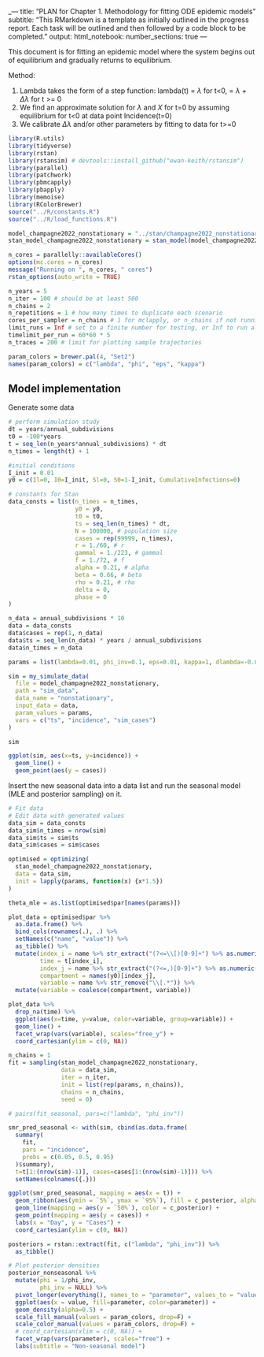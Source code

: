 _---
title: "PLAN for Chapter 1. Methodology for fitting ODE epidemic models"
subtitle: "This RMarkdown is a template as initially outlined in the progress report. Each task will be outlined and then followed by a code block to be completed."
output:
html_notebook:
number_sections: true
---


This document is for fitting an epidemic model where the system begins out of equilibrium and gradually returns to equilibrium.

Method:

1. Lambda takes the form of a step function: lambda(t) = *λ* for t<0, = *λ + Δλ* for t >= 0
2. We find an approximate solution for *λ* and *X* for t=0 by assuming equilibrium for t<0 at data point Incidence(t=0)
3. We calibrate *Δλ* and/or other parameters by fitting to data for t>=0

```r
library(R.utils)
library(tidyverse)
library(rstan)
library(rstansim) # devtools::install_github("ewan-keith/rstansim")
library(parallel)
library(patchwork)
library(pbmcapply)
library(pbapply)
library(memoise)
library(RColorBrewer)
source("../R/constants.R")
source("../R/load_functions.R")

model_champagne2022_nonstationary = "../stan/champagne2022_nonstationary.stan"
stan_model_champagne2022_nonstationary = stan_model(model_champagne2022_nonstationary)

n_cores = parallelly::availableCores()
options(mc.cores = n_cores)
message("Running on ", n_cores, " cores")
rstan_options(auto_write = TRUE)

n_years = 5
n_iter = 100 # should be at least 500
n_chains = 2
n_repetitions = 1 # how many times to duplicate each scenario
cores_per_sampler = n_chains # 1 for mclapply, or n_chains if not running lots of scenarios
limit_runs = Inf # set to a finite number for testing, or Inf to run all
timelimit_per_run = 60*60 * 5
n_traces = 200 # limit for plotting sample trajectories

param_colors = brewer.pal(4, "Set2")
names(param_colors) = c("lambda", "phi", "eps", "kappa")
```

## Model implementation

Generate some data

```r
# perform simulation study
dt = years/annual_subdivisions
t0 = -100*years
t = seq_len(n_years*annual_subdivisions) * dt
n_times = length(t) + 1

#initial conditions
I_init = 0.01
y0 = c(Il=0, I0=I_init, Sl=0, S0=1-I_init, CumulativeInfections=0)

# constants for Stan
data_consts = list(n_times = n_times,
                   y0 = y0,
                   t0 = t0,
                   ts = seq_len(n_times) * dt,
                   N = 100000, # population size
                   cases = rep(99999, n_times),
                   r = 1./60, # r
                   gammal = 1./223, # gammal
                   f = 1./72, # f
                   alpha = 0.21, # alpha
                   beta = 0.66, # beta
                   rho = 0.21, # rho
                   delta = 0,
                   phase = 0
)

n_data = annual_subdivisions * 10
data = data_consts
data$cases = rep(1, n_data)
data$ts = seq_len(n_data) * years / annual_subdivisions
data$n_times = n_data

params = list(lambda=0.01, phi_inv=0.1, eps=0.01, kappa=1, dlambda=-0.001)

sim = my_simulate_data(
  file = model_champagne2022_nonstationary,
  path = "sim_data",
  data_name = "nonstationary",
  input_data = data,
  param_values = params,
  vars = c("ts", "incidence", "sim_cases")
)

sim

ggplot(sim, aes(x=ts, y=incidence)) +
  geom_line() +
  geom_point(aes(y = cases))
```

Insert the new seasonal data into a data list and run the seasonal model (MLE and posterior sampling) on it.

```r
# Fit data
# Edit data with generated values
data_sim = data_consts
data_sim$n_times = nrow(sim)
data_sim$ts = sim$ts
data_sim$cases = sim$cases
```

```r
optimised = optimizing(
  stan_model_champagne2022_nonstationary,
  data = data_sim,
  init = lapply(params, function(x) {x*1.5})
)

theta_mle = as.list(optimised$par[names(params)])

plot_data = optimised$par %>%
  as.data.frame() %>%
  bind_cols(rownames(.), .) %>%
  setNames(c("name", "value")) %>%
  as_tibble() %>%
  mutate(index_i = name %>% str_extract("(?<=\\[)[0-9]+") %>% as.numeric(),
         time = t[index_i],
         index_j = name %>% str_extract("(?<=,)[0-9]+") %>% as.numeric(),
         compartment = names(y0)[index_j],
         variable = name %>% str_remove("\\[.*")) %>%
  mutate(variable = coalesce(compartment, variable))

plot_data %>%
  drop_na(time) %>%
  ggplot(aes(x=time, y=value, color=variable, group=variable)) +
  geom_line() +
  facet_wrap(vars(variable), scales="free_y") +
  coord_cartesian(ylim = c(0, NA))
```

```r
n_chains = 1
fit = sampling(stan_model_champagne2022_nonstationary,
               data = data_sim,
               iter = n_iter,
               init = list(rep(params, n_chains)),
               chains = n_chains,
               seed = 0)

# pairs(fit_seasonal, pars=c("lambda", "phi_inv"))

smr_pred_seasonal <- with(sim, cbind(as.data.frame(
  summary(
    fit,
    pars = "incidence",
    probs = c(0.05, 0.5, 0.95)
  )$summary),
  t=t[1:(nrow(sim)-1)], cases=cases[1:(nrow(sim)-1)])) %>%
  setNames(colnames({.}))

ggplot(smr_pred_seasonal, mapping = aes(x = t)) +
  geom_ribbon(aes(ymin = `5%`, ymax = `95%`), fill = c_posterior, alpha = 0.35) +
  geom_line(mapping = aes(y = `50%`), color = c_posterior) + 
  geom_point(mapping = aes(y = cases)) +
  labs(x = "Day", y = "Cases") +
  coord_cartesian(ylim = c(0, NA))
```

```r
posteriors = rstan::extract(fit, c("lambda", "phi_inv")) %>%
  as_tibble()

# Plot posterior densities
posterior_nonseasonal %>%
  mutate(phi = 1/phi_inv,
         phi_inv = NULL) %>%
  pivot_longer(everything(), names_to = "parameter", values_to = "value") %>%
  ggplot(aes(x = value, fill=parameter, color=parameter)) +
  geom_density(alpha=0.5) +
  scale_fill_manual(values = param_colors, drop=F) +
  scale_color_manual(values = param_colors, drop=F) +
  # coord_cartesian(xlim = c(0, NA)) +
  facet_wrap(vars(parameter), scales="free") +
  labs(subtitle = "Non-seasonal model")
```